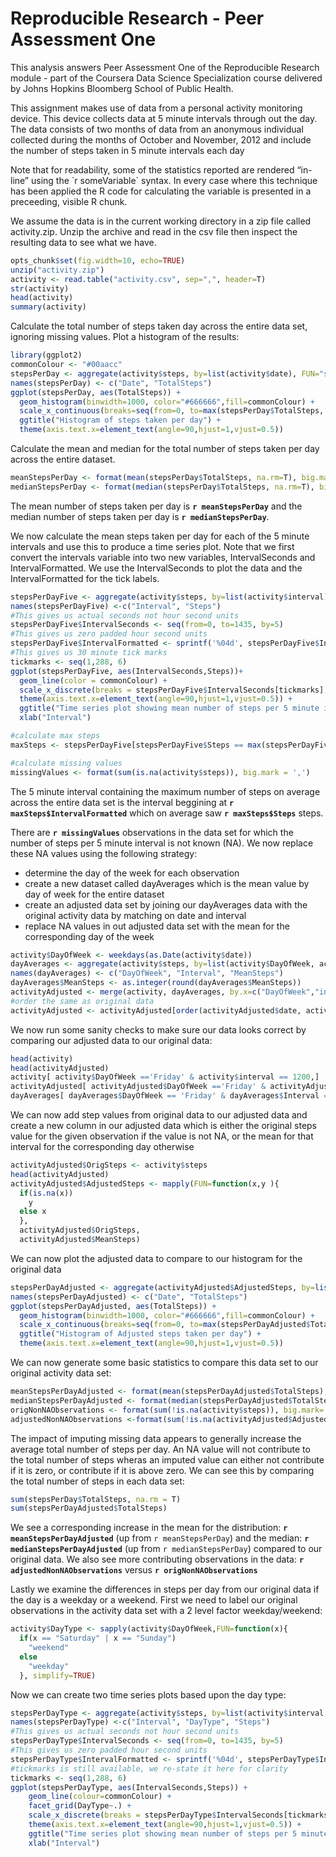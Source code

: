 Reproducible Research - Peer Assessment One
========================================================


This analysis answers Peer Assessment One of the Reproducible Research module - part of the Coursera Data Science Specialization course delivered by Johns Hopkins Bloomberg School of Public Health.  

This assignment makes use of data from a personal activity monitoring device. This device collects data at 5 minute intervals through out the day. The data consists of two months of data from an anonymous individual collected during the months of October and November, 2012 and include the number of steps taken in 5 minute intervals each day

Note that for readability, some of the statistics reported are rendered "in-line" using the &#96;r someVariable&#96; syntax.  In every case where this technique has been applied the R code for calculating the variable is presented in a preceeding, visible R chunk.

We assume the data is in the current working directory in a zip file called activity.zip.  Unzip the archive and read in the csv file then inspect the resulting data to see what we have.


```r

opts_chunk$set(fig.width=10, echo=TRUE)
unzip("activity.zip")
activity <- read.table("activity.csv", sep=",", header=T)
str(activity)
head(activity)
summary(activity)

```


Calculate the total number of steps taken  day across the entire data set, ignoring missing values. Plot a histogram of the results:


````r

library(ggplot2)
commonColour <- "#00aacc"
stepsPerDay <- aggregate(activity$steps, by=list(activity$date), FUN="sum")
names(stepsPerDay) <- c("Date", "TotalSteps")
ggplot(stepsPerDay, aes(TotalSteps)) + 
  geom_histogram(binwidth=1000, color="#666666",fill=commonColour) + 
  scale_x_continuous(breaks=seq(from=0, to=max(stepsPerDay$TotalSteps, na.rm=T) + 1000, by=1000), limits = c(0, max(stepsPerDay$TotalSteps, na.rm=T) + 1000)) +
  ggtitle("Histogram of steps taken per day") +
  theme(axis.text.x=element_text(angle=90,hjust=1,vjust=0.5))

````


Calculate the mean and median for the total number of steps taken per day across the entire dataset.


````r

meanStepsPerDay <- format(mean(stepsPerDay$TotalSteps, na.rm=T), big.mark = ',', digits=7)
medianStepsPerDay <- format(median(stepsPerDay$TotalSteps, na.rm=T), big.mark = ',', digits=7)

````


The mean number of steps taken per day is **`r meanStepsPerDay`** and the median number of steps taken per day is **`r medianStepsPerDay`**.

We now calculate the mean steps taken per day for each of the 5 minute intervals and use this to produce a time series plot.  Note that we first convert the intervals variable into two new variables, IntervalSeconds and IntervalFormatted.  We use the IntervalSeconds to plot the data and the IntervalFormatted for the tick labels.

````r

stepsPerDayFive <- aggregate(activity$steps, by=list(activity$interval), FUN=mean, na.rm=T)
names(stepsPerDayFive) <-c("Interval", "Steps")
#This gives us actual seconds not hour second units
stepsPerDayFive$IntervalSeconds <- seq(from=0, to=1435, by=5)
#This gives us zero padded hour second units
stepsPerDayFive$IntervalFormatted <- sprintf('%04d', stepsPerDayFive$Interval)
#This gives us 30 minute tick marks
tickmarks <- seq(1,288, 6)
ggplot(stepsPerDayFive, aes(IntervalSeconds,Steps))+ 
  geom_line(color = commonColour) + 
  scale_x_discrete(breaks = stepsPerDayFive$IntervalSeconds[tickmarks],labels=stepsPerDayFive$IntervalFormatted[tickmarks]) + 
  theme(axis.text.x=element_text(angle=90,hjust=1,vjust=0.5)) +
  ggtitle("Time series plot showing mean number of steps per 5 minute interval") +
  xlab("Interval")

#calculate max steps
maxSteps <- stepsPerDayFive[stepsPerDayFive$Steps == max(stepsPerDayFive$Steps),c("Steps", "IntervalFormatted")]

#calculate missing values
missingValues <- format(sum(is.na(activity$steps)), big.mark = ',')
````


The 5 minute interval containing the maximum number of steps on average across the entire data set is the interval beggining at **`r maxSteps$IntervalFormatted`** which on average saw **`r maxSteps$Steps`** steps.


There are **`r missingValues`** observations in the data set for which the number of steps per 5 minute interval is not known (NA).  We now replace these NA values using the following strategy:

* determine the day of the week for each observation
* create a new dataset called dayAverages which is the mean value by day of week for the entire dataset
* create an adjusted data set by joining our dayAverages data with the original activity data by matching on date and interval
* replace NA values in out adjusted data set with the mean for the corresponding day of the week


````r

activity$DayOfWeek <- weekdays(as.Date(activity$date))
dayAverages <- aggregate(activity$steps, by=list(activity$DayOfWeek, activity$interval), FUN=mean, na.rm=T)
names(dayAverages) <- c("DayOfWeek", "Interval", "MeanSteps")
dayAverages$MeanSteps <- as.integer(round(dayAverages$MeanSteps))
activityAdjusted <- merge(activity, dayAverages, by.x=c("DayOfWeek","interval"), by.y=c("DayOfWeek", "Interval"))
#order the same as original data
activityAdjusted <- activityAdjusted[order(activityAdjusted$date, activityAdjusted$interval),c("MeanSteps", "date","interval", "DayOfWeek")]

````


We now run some sanity checks to make sure our data looks correct by comparing our adjusted data to our original data:

````r

head(activity)
head(activityAdjusted)
activity[ activity$DayOfWeek =='Friday' & activity$interval == 1200,]
activityAdjusted[ activityAdjusted$DayOfWeek =='Friday' & activityAdjusted$interval == 1200,]
dayAverages[ dayAverages$DayOfWeek == 'Friday' & dayAverages$Interval == 1200,]

````

We can now add step values from original data to our adjusted data and create a new column in our adjusted data which is either the original steps value for the given observation if the value is not NA, or the mean for that interval for the corresponding day otherwise

````r

activityAdjusted$OrigSteps <- activity$steps
head(activityAdjusted)
activityAdjusted$AdjustedSteps <- mapply(FUN=function(x,y ){
  if(is.na(x)) 
    y 
  else x
  },
  activityAdjusted$OrigSteps, 
  activityAdjusted$MeanSteps)

````

We can now plot the adjusted data to compare to our histogram for the original data

````r
stepsPerDayAdjusted <- aggregate(activityAdjusted$AdjustedSteps, by=list(activityAdjusted$date), FUN="sum")
names(stepsPerDayAdjusted) <- c("Date", "TotalSteps")
ggplot(stepsPerDayAdjusted, aes(TotalSteps)) + 
  geom_histogram(binwidth=1000, color="#666666",fill=commonColour) + 
  scale_x_continuous(breaks=seq(from=0, to=max(stepsPerDayAdjusted$TotalSteps) + 1000, by=1000),limits = c(0, max(stepsPerDayAdjusted$TotalSteps) + 1000)) +
  ggtitle("Histogram of Adjusted steps taken per day") +
  theme(axis.text.x=element_text(angle=90,hjust=1,vjust=0.5))

````

We can now generate some basic statistics to compare this data set to our original activity data set:

````r

meanStepsPerDayAdjusted <- format(mean(stepsPerDayAdjusted$TotalSteps), big.mark = ',', digits=7)
medianStepsPerDayAdjusted <- format(median(stepsPerDayAdjusted$TotalSteps), big.mark = ',', digits=7)
origNonNAObservations <- format(sum(!is.na(activity$steps)), big.mark= ',')
adjustedNonNAObservations <-format(sum(!is.na(activityAdjusted$AdjustedSteps)), big.mark= ',')

````

The impact of imputing missing data appears to generally increase the average total number of steps per day.  An NA value will not contribute to the total number of steps wheras an imputed value can either not contribute if it is zero, or contribute if it is above zero.  We can see this by comparing the total number of steps in each data set:

````r

sum(stepsPerDay$TotalSteps, na.rm = T)
sum(stepsPerDayAdjusted$TotalSteps)

````


We see a corresponding increase in the mean for the distribution: **`r meanStepsPerDayAdjusted`** (up from `r meanStepsPerDay`) and the median: **`r medianStepsPerDayAdjusted`** (up from `r medianStepsPerDay`) compared to our original data. We also see more contributing observations in the data:  **`r adjustedNonNAObservations`** versus **`r origNonNAObservations`**


Lastly we examine the differences in steps per day from our original data if the day is a weekday or a weekend.  First we need to label our original observations in the activity data set with a 2 level factor weekday/weekend:

````r

activity$DayType <- sapply(activity$DayOfWeek,FUN=function(x){
  if(x == "Saturday" | x == "Sunday")
    "weekend"
  else
    "weekday"
  }, simplify=TRUE)

````

Now we can create two time series plots based upon the day type:

````r
stepsPerDayType <- aggregate(activity$steps, by=list(activity$interval, activity$DayType), FUN=mean, na.rm=T)
names(stepsPerDayType) <-c("Interval", "DayType", "Steps")
#This gives us actual seconds not hour second units
stepsPerDayType$IntervalSeconds <- seq(from=0, to=1435, by=5)
#This gives us zero padded hour second units
stepsPerDayType$IntervalFormatted <- sprintf('%04d', stepsPerDayType$Interval)
#tickmarks is still available, we re-state it here for clarity
tickmarks <- seq(1,288, 6)
ggplot(stepsPerDayType, aes(IntervalSeconds,Steps)) +
    geom_line(colour=commonColour) +
    facet_grid(DayType~.) +
    scale_x_discrete(breaks = stepsPerDayType$IntervalSeconds[tickmarks],labels=stepsPerDayType$IntervalFormatted[tickmarks]) + 
    theme(axis.text.x=element_text(angle=90,hjust=1,vjust=0.5)) +
    ggtitle("Time series plot showing mean number of steps per 5 minute interval for weekdays and weekends") +
    xlab("Interval")


`````

